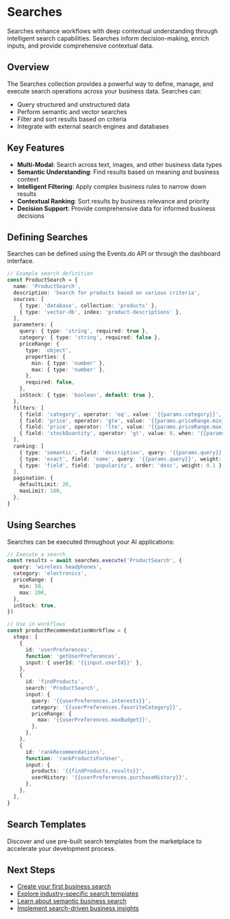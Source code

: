# Searches

Searches enhance workflows with deep contextual understanding through intelligent search capabilities. Searches inform decision-making, enrich inputs, and provide comprehensive contextual data.

## Overview

The Searches collection provides a powerful way to define, manage, and execute search operations across your business data. Searches can:

- Query structured and unstructured data
- Perform semantic and vector searches
- Filter and sort results based on criteria
- Integrate with external search engines and databases

## Key Features

- **Multi-Modal**: Search across text, images, and other business data types
- **Semantic Understanding**: Find results based on meaning and business context
- **Intelligent Filtering**: Apply complex business rules to narrow down results
- **Contextual Ranking**: Sort results by business relevance and priority
- **Decision Support**: Provide comprehensive data for informed business decisions

## Defining Searches

Searches can be defined using the Events.do API or through the dashboard interface.

```typescript
// Example search definition
const ProductSearch = {
  name: 'ProductSearch',
  description: 'Search for products based on various criteria',
  sources: [
    { type: 'database', collection: 'products' },
    { type: 'vector-db', index: 'product-descriptions' },
  ],
  parameters: {
    query: { type: 'string', required: true },
    category: { type: 'string', required: false },
    priceRange: {
      type: 'object',
      properties: {
        min: { type: 'number' },
        max: { type: 'number' },
      },
      required: false,
    },
    inStock: { type: 'boolean', default: true },
  },
  filters: [
    { field: 'category', operator: 'eq', value: '{{params.category}}', when: '{{!!params.category}}' },
    { field: 'price', operator: 'gte', value: '{{params.priceRange.min}}', when: '{{!!params.priceRange?.min}}' },
    { field: 'price', operator: 'lte', value: '{{params.priceRange.max}}', when: '{{!!params.priceRange?.max}}' },
    { field: 'stockQuantity', operator: 'gt', value: 0, when: '{{params.inStock}}' },
  ],
  ranking: [
    { type: 'semantic', field: 'description', query: '{{params.query}}', weight: 0.7 },
    { type: 'exact', field: 'name', query: '{{params.query}}', weight: 0.3 },
    { type: 'field', field: 'popularity', order: 'desc', weight: 0.1 },
  ],
  pagination: {
    defaultLimit: 20,
    maxLimit: 100,
  },
}
```

## Using Searches

Searches can be executed throughout your AI applications:

```typescript
// Execute a search
const results = await searches.execute('ProductSearch', {
  query: 'wireless headphones',
  category: 'electronics',
  priceRange: {
    min: 50,
    max: 200,
  },
  inStock: true,
})

// Use in workflows
const productRecommendationWorkflow = {
  steps: [
    {
      id: 'userPreferences',
      function: 'getUserPreferences',
      input: { userId: '{{input.userId}}' },
    },
    {
      id: 'findProducts',
      search: 'ProductSearch',
      input: {
        query: '{{userPreferences.interests}}',
        category: '{{userPreferences.favoriteCategory}}',
        priceRange: {
          max: '{{userPreferences.maxBudget}}',
        },
      },
    },
    {
      id: 'rankRecommendations',
      function: 'rankProductsForUser',
      input: {
        products: '{{findProducts.results}}',
        userHistory: '{{userPreferences.purchaseHistory}}',
      },
    },
  ],
}
```

## Search Templates

Discover and use pre-built search templates from the marketplace to accelerate your development process.

## Next Steps

- [Create your first business search](/events/searches/create)
- [Explore industry-specific search templates](/events/searches/templates)
- [Learn about semantic business search](/events/searches/semantic)
- [Implement search-driven business insights](/events/searches/business-insights)
